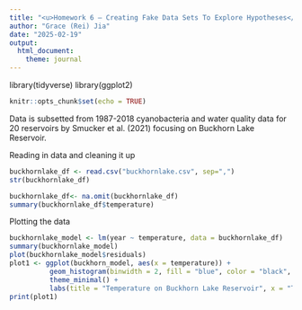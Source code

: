 ```yaml
---
title: "<u>Homework 6 – Creating Fake Data Sets To Explore Hypotheses</u>"
author: "Grace (Rei) Jia"
date: "2025-02-19"
output: 
  html_document:
    theme: journal
---
```


library(tidyverse)
library(ggplot2)

```r
knitr::opts_chunk$set(echo = TRUE)
```

Data is subsetted from 1987-2018 cyanobacteria and water quality data for 20 reservoirs by Smucker et al. (2021) focusing on Buckhorn Lake Reservoir.


Reading in data and cleaning it up
```r
buckhornlake_df <- read.csv("buckhornlake.csv", sep=",")
str(buckhornlake_df)
```
```r
buckhornlake_df<- na.omit(buckhornlake_df)
summary(buckhornlake_df$temperature)
```

Plotting the data
```r
buckhornlake_model <- lm(year ~ temperature, data = buckhornlake_df)
summary(buckhornlake_model)
plot(buckhornlake_model$residuals)
plot1 <- ggplot(buckhorn_model, aes(x = temperature)) + 
          geom_histogram(binwidth = 2, fill = "blue", color = "black", alpha = 0.7) +
          theme_minimal() +
          labs(title = "Temperature on Buckhorn Lake Reservoir", x = "Temperature", y = "Frequency")
print(plot1)
```
